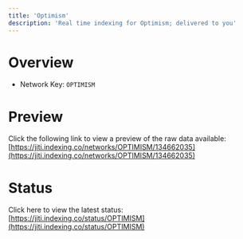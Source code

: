```yaml
---
title: 'Optimism'
description: 'Real time indexing for Optimism; delivered to you'
---
```


# Overview
- Network Key: `OPTIMISM`

# Preview
Click the following link to view a preview of the raw data available: [https://jiti.indexing.co/networks/OPTIMISM/134662035](https://jiti.indexing.co/networks/OPTIMISM/134662035)

# Status
Click here to view the latest status: [https://jiti.indexing.co/status/OPTIMISM](https://jiti.indexing.co/status/OPTIMISM)
